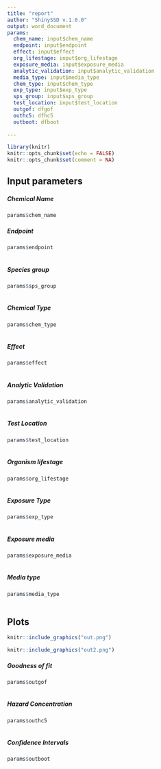 ---
title: "report"
author: "ShinySSD v.1.0.0"
output: word_document 
params:
  chem_name: input$chem_name
  endpoint: input$endpoint
  effect: input$effect
  org_lifestage: input$org_lifestage
  exposure_media: input$exposure_media
  analytic_validation: input$analytic_validation
  media_type: input$media_type
  chem_type: input$chem_type
  exp_type: input$exp_type
  sps_group: input$sps_group
  test_location: input$test_location
  outgof: dfgof
  outhc5: dfhc5
  outboot: dfboot
  
---

```{r setup, include=FALSE}
library(knitr)
knitr::opts_chunk$set(echo = FALSE)
knitr::opts_chunk$set(comment = NA)

```

## Input parameters
##### Chemical Name

```{r chem_name}
params$chem_name

```

##### Endpoint
```{r endpoint, echo=FALSE}
params$endpoint
  
```

##### Species group
```{r sps_group, echo=FALSE}
params$sps_group
  
```
##### Chemical Type
```{r chem_type, echo=FALSE}
params$chem_type
  
```

##### Effect
```{r effect, echo=FALSE}
params$effect
  
```

##### Analytic Validation
```{r analytic_validation, echo=FALSE}
params$analytic_validation
  
```

##### Test Location
```{r test_location, echo=FALSE}
params$test_location
  
```

##### Organism lifestage
```{r org_lifestage, echo=FALSE}
params$org_lifestage
  
```

##### Exposure Type
```{r exp_type, echo=FALSE}
params$exp_type
  
```

##### Exposure media
```{r exposure_media, echo=FALSE}
params$exposure_media
  
```


##### Media type
```{r media_type, echo=FALSE}
params$media_type
  
```


## Plots

```{r out, echo=FALSE, fig.cap="Fig 1. Goodness of fit", out.width = '100%'}
knitr::include_graphics("out.png")
```

```{r out2, echo=FALSE, fig.cap="Fig 2. Species Sensitivity Distribution", out.width = '100%'}
knitr::include_graphics("out2.png")
```


##### Goodness of fit
```{r dfgof, echo=FALSE}
params$outgof
  
```

##### Hazard Concentration
```{r outhc5, echo=FALSE}
params$outhc5
  
```

##### Confidence Intervals
```{r outboot, echo=FALSE}
params$outboot
  
```
  
